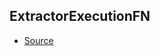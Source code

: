 ## ExtractorExecutionFN



- [Source](https://github.com/Androz2091/discord-player/blob/827d536/packages/discord-player/src/extractors/ExtractorExecutionContext.ts#L111)